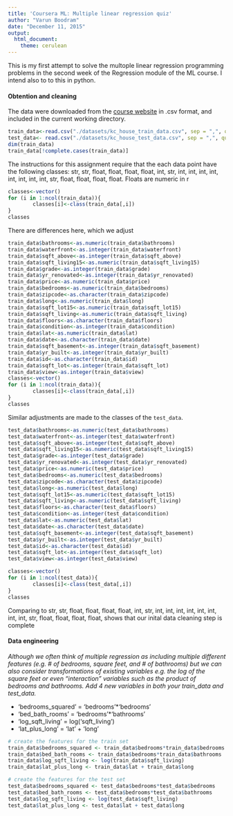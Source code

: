 ```yaml
---
title: 'Coursera ML: Multiple linear regression quiz'
author: "Varun Boodram"
date: "December 11, 2015"
output:
  html_document:
    theme: cerulean
---
```


This is my first attempt to solve the multople linear regression programming problems in the second week of the Regression module of the ML course. I intend also to to this in python. 

#### Obtention and cleaning
The data were downloaded from the [course website](https://www.coursera.org/learn/ml-regression/supplement/7xN9c/reading-exploring-different-multiple-regression-models-for-house-price) in .csv format, and included in the current working directory. 

```r
train_data<-read.csv("./datasets/kc_house_train_data.csv", sep = ",", quote = " ", stringsAsFactors = F)
test_data<- read.csv("./datasets/kc_house_test_data.csv", sep = ",", quote = " ", stringsAsFactors = F)
dim(train_data)
train_data[!complete.cases(train_data)]
```

The instructions for this assignment require that the each data point have the following classes: str, str, float, float, float, float, int, str, int, int, int, int, int, int, int, int, str, float, float, float, float. Floats are numeric in r

```r
classes<-vector()
for (i in 1:ncol(train_data)){
        classes[i]<-class(train_data[,i])
}
classes
```
There are differences here, which we adjust
```r
train_data$bathrooms<-as.numeric(train_data$bathrooms)
train_data$waterfront<-as.integer(train_data$waterfront)
train_data$sqft_above<-as.integer(train_data$sqft_above)
train_data$sqft_living15<-as.numeric(train_data$sqft_living15)
train_data$grade<-as.integer(train_data$grade)
train_data$yr_renovated<-as.integer(train_data$yr_renovated)
train_data$price<-as.numeric(train_data$price)
train_data$bedrooms<-as.numeric(train_data$bedrooms)
train_data$zipcode<-as.character(train_data$zipcode)
train_data$long<-as.numeric(train_data$long)
train_data$sqft_lot15<-as.numeric(train_data$sqft_lot15)
train_data$sqft_living<-as.numeric(train_data$sqft_living)
train_data$floors<-as.character(train_data$floors)
train_data$condition<-as.integer(train_data$condition)
train_data$lat<-as.numeric(train_data$lat)
train_data$date<-as.character(train_data$date)
train_data$sqft_basement<-as.integer(train_data$sqft_basement)
train_data$yr_built<-as.integer(train_data$yr_built)
train_data$id<-as.character(train_data$id)
train_data$sqft_lot<-as.integer(train_data$sqft_lot)
train_data$view<-as.integer(train_data$view)
classes<-vector()
for (i in 1:ncol(train_data)){
        classes[i]<-class(train_data[,i])
}
classes
```

Similar adjustments are made to the classes of the ```test_data```.

```r
test_data$bathrooms<-as.numeric(test_data$bathrooms)
test_data$waterfront<-as.integer(test_data$waterfront)
test_data$sqft_above<-as.integer(test_data$sqft_above)
test_data$sqft_living15<-as.numeric(test_data$sqft_living15)
test_data$grade<-as.integer(test_data$grade)
test_data$yr_renovated<-as.integer(test_data$yr_renovated)
test_data$price<-as.numeric(test_data$price)
test_data$bedrooms<-as.numeric(test_data$bedrooms)
test_data$zipcode<-as.character(test_data$zipcode)
test_data$long<-as.numeric(test_data$long)
test_data$sqft_lot15<-as.numeric(test_data$sqft_lot15)
test_data$sqft_living<-as.numeric(test_data$sqft_living)
test_data$floors<-as.character(test_data$floors)
test_data$condition<-as.integer(test_data$condition)
test_data$lat<-as.numeric(test_data$lat)
test_data$date<-as.character(test_data$date)
test_data$sqft_basement<-as.integer(test_data$sqft_basement)
test_data$yr_built<-as.integer(test_data$yr_built)
test_data$id<-as.character(test_data$id)
test_data$sqft_lot<-as.integer(test_data$sqft_lot)
test_data$view<-as.integer(test_data$view)
```

```r
classes<-vector()
for (i in 1:ncol(test_data)){
        classes[i]<-class(test_data[,i])
}
classes
```
Comparing to str, str, float, float, float, float, int, str, int, int, int, int, int, int, int, int, str, float, float, float, float, shows that our inital data cleaning step is complete

#### Data engineering

*Although we often think of multiple regression as including multiple different features (e.g. # of bedrooms, square feet, and # of bathrooms) but we can also consider transformations of existing variables e.g. the log of the square feet or even "interaction" variables such as the product of bedrooms and bathrooms. Add 4 new variables in both your train_data and test_data.*

* ‘bedrooms_squared’ = ‘bedrooms’*‘bedrooms’
* ‘bed_bath_rooms’ = ‘bedrooms’*‘bathrooms’
* ‘log_sqft_living’ = log(‘sqft_living’)
* ‘lat_plus_long’ = ‘lat’ + ‘long’

```r
# create the features for the train set
train_data$bedrooms_squared <- train_data$bedrooms*train_data$bedrooms
train_data$bed_bath_rooms <- train_data$bedrooms*train_data$bathrooms
train_data$log_sqft_living <- log(train_data$sqft_living)
train_data$lat_plus_long <- train_data$lat + train_data$long

# create the features for the test set
test_data$bedrooms_squared <- test_data$bedrooms*test_data$bedrooms
test_data$bed_bath_rooms <- test_data$bedrooms*test_data$bathrooms
test_data$log_sqft_living <- log(test_data$sqft_living)
test_data$lat_plus_long <- test_data$lat + test_data$long
```

